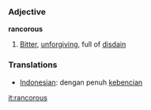 === Adjective ===

'''rancorous'''

# [[Bitter]], [[unforgiving]], full of [[disdain]]

=== Translations ===
*[[Indonesian]]: dengan penuh [[benci|kebencian]]

[[it:rancorous]]